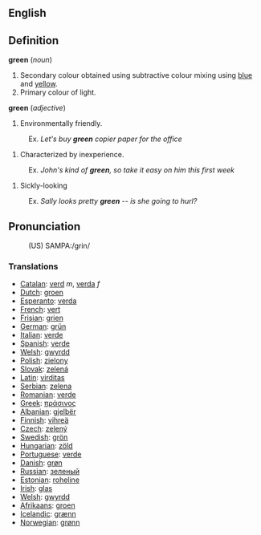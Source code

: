 ==English==

==Definition==
<b>green</b> (<i>noun</i>)
# Secondary colour obtained using subtractive colour mixing using [[blue]] and [[yellow]].
# Primary colour of light.

<b>green</b> (<i>adjective</i>)
# Environmentally friendly.<br>
:Ex. <i>Let's buy <b>green</b> copier paper for the office</i>
# Characterized by inexperience.
:Ex. <i>John's kind of <b>green</b>, so take it easy on him this first week</i>
# Sickly-looking
:Ex. <i>Sally looks pretty <b>green</b> -- is she going to hurl?</i>

==Pronunciation==
:(US) SAMPA:/grin/

===Translations===

* [[Catalan]]: [[verd]] ''m'', [[verda]] ''f''
* [[Dutch]]: [[groen]] 
* [[Esperanto]]: [[verda]]
* [[French]]: [[vert]]
* [[Frisian]]: [[grien]]
* [[German]]: [[grün]]
* [[Italian]]: [[verde]]
* [[Spanish]]: [[verde]]
* [[Welsh]]: [[gwyrdd]]
* [[Polish]]: [[zielony]]
* [[Slovak]]: [[zelená]]
* [[Latin]]: [[virditas]]
* [[Serbian]]: [[zelena]]
* [[Romanian]]: [[verde]]
* [[Greek]]: [[πράσινος]]
* [[Albanian]]: [[gjelbër]]
* [[Finnish]]: [[vihreä]]
* [[Czech]]: [[zelený]]
* [[Swedish]]: [[grön]]
* [[Hungarian]]: [[zöld]]
* [[Portuguese]]: [[verde]]
* [[Danish]]: [[grøn]]
* [[Russian]]: [[зеленый]]
* [[Estonian]]: [[roheline]]
* [[Irish]]: [[glas]]
* [[Welsh]]: [[gwyrdd]]
* [[Afrikaans]]: [[groen]]
* [[Icelandic]]: [[grænn]]
* [[Norwegian]]: [[grønn]]